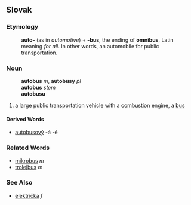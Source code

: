 ==Slovak==
===Etymology===
:'''auto-''' (as in ''automotive'') + '''-bus''', the ending of '''omnibus''', Latin meaning ''for all''. In other words, an automobile for public transportation.
===Noun===
:'''autobus''' ''m'', '''autobusy''' ''pl''
:'''autobus''' ''stem''
:'''autobusu''' ''{{gensg}}''
:{{decpat}} {{dub}}
# a large public transportation vehicle with a combustion engine, a [[bus]]
====Derived Words====
* [[autobusový]] -á -é
===Related Words===
* [[mikrobus#Slovak|mikrobus]] ''m''
* [[trolejbus#Slovak|trolejbus]] ''m''
===See Also===
* [[električka#Slovak|električka]] ''f''